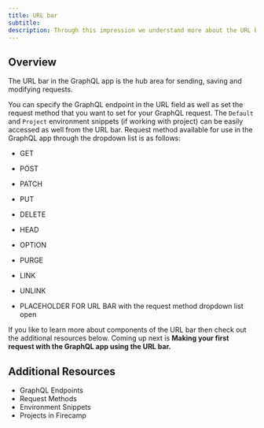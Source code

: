 ```yaml
---
title: URL bar
subtitle:
description: Through this impression we understand more about the URL bar in the GraphQL app of Firecamp
---
```


## Overview

The URL bar in the GraphQL app is the hub area for sending, saving and modifying requests.

You can specify the GraphQL endpoint in the URL field as well as set the request method that you want to set for your GraphQL request. The `Default` and `Project` environment snippets (if working with project) can be easily accessed as well from the URL bar. Request method available for use in the GraphQL app through the dropdown list is as follows:

- GET
- POST
- PATCH
- PUT
- DELETE
- HEAD
- OPTION
- PURGE
- LINK
- UNLINK

- PLACEHOLDER FOR URL BAR with the request method dropdown list open

If you like to learn more about components of the URL bar then check out the additional resources below. Coming up next is **Making your first request with the GraphQL app using the URL bar.**

## Additional Resources

- GraphQL Endpoints
- Request Methods
- Environment Snippets
- Projects in Firecamp

